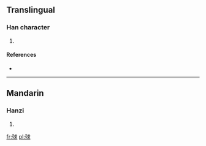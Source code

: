==Translingual==

===Han character===
{{Han char|rn=78|rad=歹|as=07|sn=11|four=1323<sub>2</sub>|canj=一弓戈十水 (MNIJE)}}

# {{defn|Han|sort=歹07}}

====References====
* {{Han ref|kx=0581.050|dkj=16472|dj=0973.150|hdz=21387.090|uh=6B8F|ud=27535|bh=D5DB|bd=54747}}

----

==Mandarin==

===Hanzi===
{{cmn-hanzi|pin=[[qiù]] ([[qiu4]])|wg=ch'iu<sup>4</sup>}}

# {{defn|Mandarin|sort=歹07}}

[[fr:殏]]
[[pl:殏]]